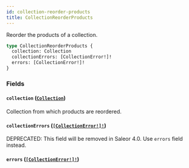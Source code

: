 ```yaml
---
id: collection-reorder-products
title: CollectionReorderProducts
---
```


Reorder the products of a collection.

```graphql
type CollectionReorderProducts {
  collection: Collection
  collectionErrors: [CollectionError!]!
  errors: [CollectionError!]!
}
```

### Fields

#### `collection` ([`Collection`](/developer/api-reference/objects/collection))

Collection from which products are reordered.

#### `collectionErrors` ([`[CollectionError!]!`](/developer/api-reference/objects/collection-error))

<span class="badge badge--warning">DEPRECATED: This field will be removed in Saleor 4.0. Use `errors` field instead.</span>

#### `errors` ([`[CollectionError!]!`](/developer/api-reference/objects/collection-error))
